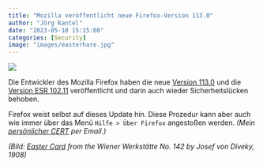```yaml
---
title: "Mozilla veröffentlicht neue Firefox-Version 113.0"
author: "Jörg Kantel"
date: "2023-05-10 15:15:00"
categories: [Security]
image: "images/easterhare.jpg"
---
```


[![](images/easterhare-b.jpg)](https://flashbackshop.com/cdn/shop/products/23b037736bdd41b0a1a170396b009045.jpg?v=1653473455)

Die Entwickler des Mozilla Firefox  haben die neue [Version 113.0](https://www.mozilla.org/en-US/firefox/113.0/releasenotes/) und die [Version ESR 102.11](https://www.mozilla.org/en-US/firefox/102.11.0/releasenotes/) veröffentlicht und darin auch wieder Sicherheitslücken behoben.

Firefox weist selbst auf dieses Update hin. Diese Prozedur kann aber auch wie immer über das Menü `Hilfe > Über Firefox` angestoßen werden. *(Mein [persönlicher CERT](http://www.gwdg.de/~mreiman1/) per Email.)*

*(Bild: [Easter Card](https://flashbackshop.com/products/josef-jozsef-von-diveky-diveky-wiener-werkstatte-publishing-house-postcard-from-the-wiener-werkstatte-no-142-_-easter-card-1908) from the Wiener Werkstätte No. 142 by Josef von Diveky, 1908)*
